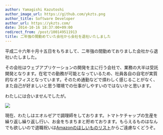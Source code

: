 ```yaml
---
author: Yamagishi Kazutoshi
author_image_url: https://github.com/ykzts.png
author_title: Software Developer
author_url: https://ykzts.com/
date: 2014-10-16 18:37:00+09:00
redirect_from: /post/100149511913
title: 二年強の間勤めていた会社から会社を退社いたしました
---
```


平成二十六年十月十五日をもちまして、二年強の間勤めておりました会社から退社いたしました。

<!--truncate-->

その会社はウェブアプリケーションの開発を主に行う会社で、業務の大半は受託開発となります。在宅での勤務が可能となっているため、社員各自の自宅が実質的なオフィスとなっています。そのため通勤などで煩わしく感じることがなく、また自己が好ましいと思う環境での仕事がしやすいのではないかと思います。

わたしには合いませんでしたが。

![](./assets/ffxiv-screenshot.jpg)

現在、わたしはエオルゼアで調理師をしております。トマトケチャップの生産を繰り返し繰り返し行い、お金をちまちまと貯めております。もらえるものはなんでも欲しいので退職祝いは[Amazonのほしいものリスト](https://www.amazon.co.jp/registry/wishlist/14KAT3ETAIW29)からご遠慮なくどうぞ。
